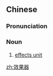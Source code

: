 ==Chinese==
{{zh-forms|type=21}}

===Pronunciation===
{{zh-pron
|m=xiàoguǒqì
|cat=n
}}

===Noun===
{{zh-noun}}

# [[effects unit]]

[[zh:效果器]]
